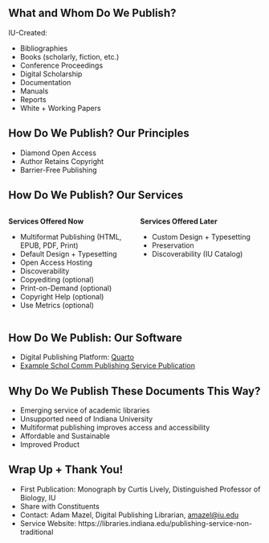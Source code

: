 ## What and Whom Do We Publish?

IU-Created:

- Bibliographies
- Books (scholarly, fiction, etc.)
- Conference Proceedings
- Digital Scholarship
- Documentation
- Manuals
- Reports
- White + Working Papers

## How Do We Publish? Our Principles

- Diamond Open Access
- Author Retains Copyright
- Barrier-Free Publishing

## How Do We Publish? Our Services

:::: {.columns}

::: {.column width="50%"}
**Services Offered Now**

- Multiformat Publishing (HTML, EPUB, PDF, Print)
- Default Design + Typesetting
- Open Access Hosting 
- Discoverability 
- Copyediting (optional)
- Print-on-Demand (optional)
- Copyright Help (optional)
- Use Metrics (optional)
:::

::: {.column width="50%"}
**Services Offered Later**

- Custom Design + Typesetting
- Preservation
- Discoverability (IU Catalog)
:::

::::

## How Do We Publish: Our Software

- Digital Publishing Platform: [Quarto](https://quarto.org/)
- [Example Schol Comm Publishing Service Publication](https://iulibscholcomm.github.io/example-publication/)

## Why Do We Publish These Documents This Way?

- Emerging service of academic libraries
- Unsupported need of Indiana University
- Multiformat publishing improves access and accessibility
- Affordable and Sustainable
- Improved Product

## Wrap Up + Thank You!

- First Publication: Monograph by Curtis Lively, Distinguished Professor of Biology, IU
- Share with Constituents
- Contact: Adam Mazel, Digital Publishing Librarian, [amazel@iu.edu](mailto:amazel@iu.edu)
- Service Website: https://libraries.indiana.edu/publishing-service-non-traditional 
